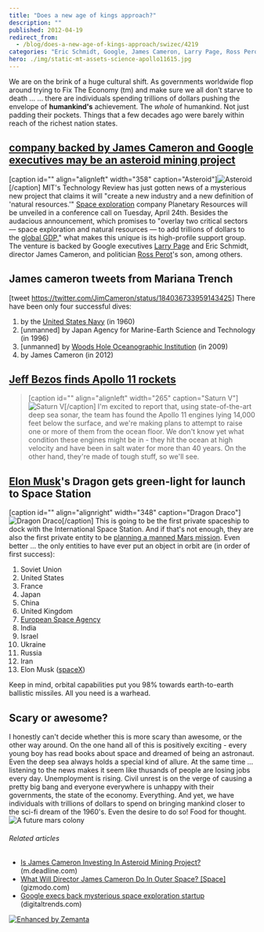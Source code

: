 ```yaml
---
title: "Does a new age of kings approach?"
description: ""
published: 2012-04-19
redirect_from:
  - /blog/does-a-new-age-of-kings-approach/swizec/4219
categories: "Eric Schmidt, Google, James Cameron, Larry Page, Ross Perot, Space exploration, Uncategorized, Woods Hole Oceanographic Institution"
hero: ./img/static-mt-assets-science-apollo11615.jpg
---
```


We are on the brink of a huge cultural shift. As governments worldwide flop around trying to Fix The Economy (tm) and make sure we all don't starve to death ... ... there are individuals spending trillions of dollars pushing the envelope of **humankind's** achievement. The _whole_ of humankind. Not just padding their pockets. Things that a few decades ago were barely within reach of the richest nation states.

## [company backed by James Cameron and Google executives may be an asteroid mining project](http://www.theverge.com/2012/4/18/2957585/planetary-resources-space-exploration-company-james-cameron-google)

\[caption id="" align="alignleft" width="358" caption="Asteroid"]![Asteroid](http://static.bbc.co.uk/solarsystem/img/ic/640/other_solar_system_bodies/asteroid/asteroid_large.jpg "Asteroid")\[/caption] MIT's Technology Review has just gotten news of a mysterious new project that claims it will "create a new industry and a new definition of 'natural resources.'" [Space exploration](http://en.wikipedia.org/wiki/Space_exploration "Space exploration") company Planetary Resources will be unveiled in a conference call on Tuesday, April 24th. Besides the audacious announcement, which promises to "overlay two critical sectors — space exploration and natural resources — to add trillions of dollars to the [global GDP](http://en.wikipedia.org/wiki/Gross_world_product "Gross world product")," what makes this unique is its high-profile support group. The venture is backed by Google executives [Larry Page](http://www.forbes.com/profile/larry-page "Larry Page") and Eric Schmidt, director James Cameron, and politician [Ross Perot](http://perotcharts.com "Ross Perot")'s son, among others.

## James cameron tweets from Mariana Trench

\[tweet <https://twitter.com/JimCameron/status/184036733959143425>] There have been only four successful dives:

1.  by the [United States Navy](http://en.wikipedia.org/wiki/United_States_Navy "United States Navy") (in 1960)
2.  \[unmanned] by Japan Agency for Marine-Earth Science and Technology (in 1996)
3.  \[unmanned] by [Woods Hole Oceanographic Institution](<http://maps.google.com/maps?ll=41.5245166667,-70.6709722222&spn=0.01,0.01&q=41.5245166667,-70.6709722222 (Woods%20Hole%20Oceanographic%20Institution)&t=h> "Woods Hole Oceanographic Institution") (in 2009)
4.  by James Cameron (in 2012)

## [Jeff Bezos finds Apollo 11 rockets](http://www.theatlantic.com/technology/archive/2012/03/amazons-jeff-bezos-discovers-historic-apollo-11-rocket-engines-at-the-bottom-of-the-sea/255190/)

> \[caption id="" align="alignleft" width="265" caption="Saturn V"]![Saturn V](./img/static-mt-assets-science-apollo11615.jpg "Saturn V")\[/caption] I'm excited to report that, using state-of-the-art deep sea sonar, the team has found the Apollo 11 engines lying 14,000 feet below the surface, and we're making plans to attempt to raise one or more of them from the ocean floor. We don't know yet what condition these engines might be in - they hit the ocean at high velocity and have been in salt water for more than 40 years. On the other hand, they're made of tough stuff, so we'll see.

## [Elon Musk](http://en.wikipedia.org/wiki/Elon_Musk "Elon Musk")'s Dragon gets green-light for launch to Space Station

\[caption id="" align="alignright" width="348" caption="Dragon Draco"]![Dragon Draco](./img/2011-04-21-spacex_dragon_draco.jpg "Dragon Draco")\[/caption] This is going to be the first private spaceship to dock with the International Space Station. And if that's not enough, they are also the first private entity to be [planning a manned Mars mission](http://news.discovery.com/space/spacex-elon-musk-mars-astronauts-20-years-110423.html). Even better ... the only entities to have ever put an object in orbit are (in order of first success):

1.  Soviet Union
2.  United States
3.  France
4.  Japan
5.  China
6.  United Kingdom
7.  [European Space Agency](<http://maps.google.com/maps?ll=48.8482,2.3042&spn=1.0,1.0&q=48.8482,2.3042 (European%20Space%20Agency)&t=h> "European Space Agency")
8.  India
9.  Israel
10. Ukraine
11. Russia
12. Iran
13. Elon Musk ([spaceX](http://www.spacex.com/ "SpaceX"))

Keep in mind, orbital capabilities put you 98% towards earth-to-earth ballistic missiles. All you need is a warhead.

## Scary or awesome?

I honestly can't decide whether this is more scary than awesome, or the other way around. On the one hand all of this is positively exciting - every young boy has read books about space and dreamed of being an astronaut. Even the deep sea always holds a special kind of allure. At the same time ... listening to the news makes it seem like thusands of people are losing jobs every day. Unemployment is rising. Civil unrest is on the verge of causing a pretty big bang and everyone everywhere is unhappy with their governments, the state of the economy. Everything. And yet, we have individuals with trillions of dollars to spend on bringing mankind closer to the sci-fi dream of the 1960's. Even the desire to do so! Food for thought. ![A future mars colony](./img/-acoaJHV4OOE-Te4rN5eq3wI-AAAAAAAAAn4-P68uKDHJW7I-s1600-HM_Landscape_01.jpg "A future mars colony")

###### Related articles

- [Is James Cameron Investing In Asteroid Mining Project?](http://m.deadline.com/2012/04/is-james-cameron-investing-in-asteroid-mining-project/) (m.deadline.com)
- [What Will Director James Cameron Do In Outer Space? \[Space\]](http://gizmodo.com/5903306/what-will-director-james-cameron-do-in-outer-space) (gizmodo.com)
- [Google execs back mysterious space exploration startup](http://www.digitaltrends.com/cool-tech/google-execs-back-mysterious-space-exploration-startup/) (digitaltrends.com)

[![Enhanced by Zemanta](http://img.zemanta.com/zemified_e.png?x-id=74891d97-bad9-4a28-b8f2-f73296b4cb64)](http://www.zemanta.com/ "Enhanced by Zemanta")
